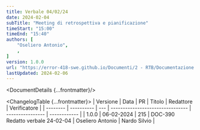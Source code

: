 ```yaml
---
title: Verbale 04/02/24
date: 2024-02-04
subTitle: "Meeting di retrospettiva e pianificazione"
timeStart: "15:00"
timeEnd: "15:40"
authors: [
	"Oseliero Antonio",
	,
]
version: 1.0.0
url: "https://error-418-swe.github.io/Documenti/2 - RTB/Documentazione interna/Verbali/24-02-04_v1.0.0.pdf"
lastUpdated: 2024-02-06
---
```



<DocumentDetails {...frontmatter}/>

<ChangelogTable {...frontmatter}>
| Versione | Data       | PR  | Titolo                           | Redattore        | Verificatore |
| -------- | ---------- | --- | -------------------------------- | ---------------- | ------------ |
| 1.0.0    | 06-02-2024 | 215 | DOC-390 Redatto verbale 24-02-04 | Oseliero Antonio | Nardo Silvio |
</ChangelogTable>

